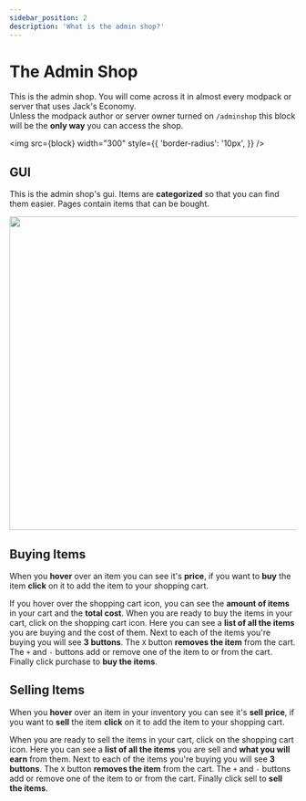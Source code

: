 ```yaml
---
sidebar_position: 2
description: 'What is the admin shop?'
---
```



# The Admin Shop

This is the admin shop.
You will come across it in almost every modpack or server that uses Jack's Economy.\
Unless the modpack author or server owner turned on `/adminshop` this block will be the **only way** you can access the shop.

<img
	src={block}
	width="300"
	style={{
		'border-radius': '10px',
	}}
/>

## GUI

This is the admin shop's gui.
Items are **categorized** so that you can find them easier.
Pages contain items that can be bought.

<img
	src={gui1}
	width="550"
/>

## Buying Items

When you **hover** over an item you can see it's **price**, if you want to **buy** the item **click** on it to add the item to your shopping cart.

If you hover over the shopping cart icon, you can see the **amount of items** in your cart and the **total cost**.
When you are ready to buy the items in your cart, click on the shopping cart icon.
Here you can see a **list of all the items** you are buying and the cost of them.
Next to each of the items you're buying you will see **3 buttons**.
The `X` button **removes the item** from the cart.
The `+` and `-` buttons add or remove one of the item to or from the cart.
Finally click purchase to **buy the items**.

## Selling Items

When you **hover** over an item in your inventory you can see it's **sell price**, if you want to **sell** the item **click** on it to add the item to your shopping cart.

When you are ready to sell the items in your cart, click on the shopping cart icon.
Here you can see a **list of all the items** you are sell and **what you will earn** from them.
Next to each of the items you're buying you will see **3 buttons**.
The `X` button **removes the item** from the cart.
The `+` and `-` buttons add or remove one of the item to or from the cart.
Finally click sell to **sell the items**.
